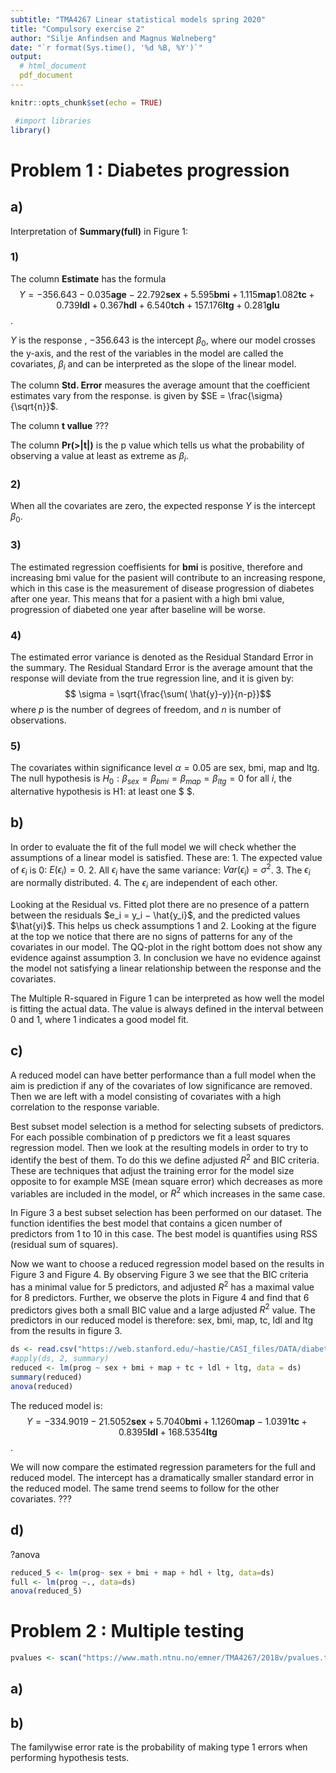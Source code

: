 ```yaml
---
subtitle: "TMA4267 Linear statistical models spring 2020"
title: "Compulsory exercise 2"
author: "Silje Anfindsen and Magnus Wølneberg"
date: "`r format(Sys.time(), '%d %B, %Y')`"
output: 
  # html_document
  pdf_document
---
```


```r
knitr::opts_chunk$set(echo = TRUE)
```

```r
 #import libraries
library()
```

# Problem 1 : Diabetes progression

## a)

Interpretation of $\textbf{Summary(full)}$ in Figure 1:

### 1)

The column $\textbf{Estimate}$ has the formula $$ Y = -356.643 -0.035 \textbf{age} - 22.792 \textbf{sex} + 5.595 \textbf{bmi} + 1.115 \textbf{map} 1.082 \textbf{tc} + 0.739 \textbf{ldl} + 0.367 \textbf{hdl} + 6.540 \textbf{tch} + 157.176 \textbf{ltg} + 0.281 \textbf{glu} $$.

$Y$ is the response \textbf{prog}, $-356.643$ is the intercept $\beta_0$, where our model crosses the y-axis, and the rest of the variables in the model are called the covariates, $\beta_i$ and can be interpreted as the slope of the linear model. 


The column $\textbf{Std. Error}$ measures the average amount that the coefficient estimates vary from the response. is given by $SE = \frac{\sigma}{\sqrt{n}}$.

The column $\textbf{t vallue}$ ???

The column $\textbf{Pr(>|t|)}$ is the p value which tells us what the probability of observing a value at least as extreme as $\beta_i$. 


### 2) 
When all the covariates are zero, the expected response $Y$ is the intercept $\beta_0$.

### 3)
The estimated regression coeffisients for $\textbf{bmi}$ is positive, therefore and increasing bmi value for the pasient will contribute to an increasing respone, which in this case is the measurement of disease progression of diabetes after one year. This means that for a pasient with a high bmi value, progression of diabeted one year after baseline will be worse. 

### 4) 

The estimated error variance is denoted as the Residual Standard Error in the summary. The Residual Standard Error is the average amount that the response will deviate from the true regression line, and it is given by: $$ \sigma = \sqrt{\frac{\sum( \hat{y}-y)}{n-p}}$$ where $p$ is the number of degrees of freedom, and $n$ is number of observations. 


### 5)
The covariates within significance level $\alpha=0.05$ are sex, bmi, map and ltg. The null hypothesis is $H_0: \beta_{sex} = \beta_{bmi} = \beta_{map} = \beta_{ltg} = 0$ for all $i$, the alternative hypothesis is H1: at least one $ \neq 0$. 

## b)

In order to evaluate the fit of the full model we will check whether the assumptions of a linear model is satisfied. These are: 
1. The expected value of $\epsilon_i$ is $0$: $E(\epsilon_i) = 0$.
2. All $\epsilon_i$ have the same variance: $Var(\epsilon_i) = \sigma^2$.
3. The $\epsilon_i$ are normally distributed.
4. The $\epsilon_i$ are independent of each other.

Looking at the Residual vs. Fitted plot there are no presence of a pattern between the residuals $e_i = y_i − \hat{y_i}$,
and the predicted values $\hat{yi}$. This helps us check assumptions 1 and 2. Looking at the figure at the top we notice that there are no signs of patterns for any of the covariates in our model. The QQ-plot in the right bottom does not show any evidence against assumption 3.
In conclusion we have no evidence against the model not satisfying a linear relationship between the response and the covariates. 

The Multiple R-squared in Figure 1 can be interpreted as how well the model is fitting the actual data. The value is always defined in the interval between 0 and 1, where 1 indicates a good model fit. 

## c)

A reduced model can have better performance than a full model when the aim is prediction if any of the covariates of low significance are removed. Then we are left with a model consisting of covariates with a high correlation to the response variable. 

Best subset model selection is a method for selecting subsets of predictors. For each possible combination of p predictors we fit a least squares regression model. Then we look at the resulting models in order to try to identify the best of them. To do this we define adjusted $R^2$ and BIC criteria. These are techniques that adjust the training error for the model size opposite to for example MSE (mean square error) which decreases as more variables are included in the model, or $R^2$ which increases in the same case. 

In Figure 3 a best subset selection has been performed on our dataset. The function identifies the best model that contains a gicen number of predictors from 1 to 10 in this case. The best model is quantifies using RSS (residual sum of squares). 

Now we want to choose a reduced regression model based on the results in Figure 3 and Figure 4. By observing Figure 3 we see that the BIC criteria has a minimal value for 5 predictors, and adjusted $R^2$ has a maximal value for 8 predictors. Further, we observe the plots in Figure 4 and find that 6 predictors gives both a small BIC value and a large adjusted $R^2$ value. The predictors in our reduced model is therefore: sex, bmi, map, tc, ldl and ltg from the results in figure 3. 


```r
ds <- read.csv("https://web.stanford.edu/~hastie/CASI_files/DATA/diabetes.csv", sep = ",")
#apply(ds, 2, summary)
reduced <- lm(prog ~ sex + bmi + map + tc + ldl + ltg, data = ds)
summary(reduced)
anova(reduced)
```
The reduced model is:
$$ Y = -334.9019 - 21.5052 \textbf{sex} + 5.7040 \textbf{bmi} + 1.1260 \textbf{map} - 1.0391 \textbf{tc} + 0.8395 \textbf{ldl} + 168.5354 \textbf{ltg} $$.

We will now compare the estimated regression parameters for the full and reduced model. The intercept has a dramatically smaller standard error in the reduced model. The same trend seems to follow for the other covariates. ???

## d)

?anova

```r
reduced_5 <- lm(prog~ sex + bmi + map + hdl + ltg, data=ds)
full <- lm(prog ~., data=ds)
anova(reduced_5)

```

# Problem 2 : Multiple testing

```r
pvalues <- scan("https://www.math.ntnu.no/emner/TMA4267/2018v/pvalues.txt")
```

## a)

## b)

The familywise error rate is the probability of making type 1 errors when performing hypothesis tests. 